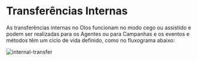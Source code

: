 # Transferências Internas

As transferências internas no Olos funcionam no modo cego ou assistido e podem ser realizadas para os
Agentes ou para Campanhas e os eventos e métodos têm um ciclo de vida definido, como no fluxograma abaixo:

![internal-transfer](../../assets/images/internal-transfer.png)
